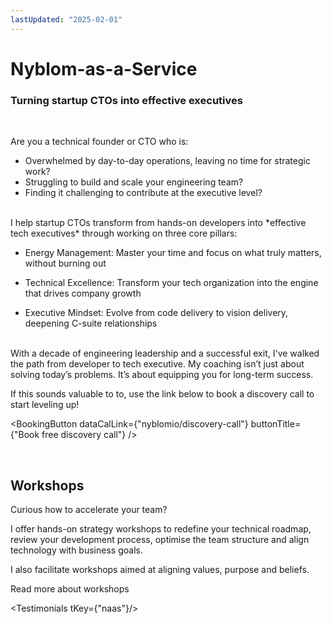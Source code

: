 ```yaml
---
lastUpdated: "2025-02-01"
---
```


# Nyblom-as-a-Service

### Turning startup CTOs into effective executives

<br />

Are you a technical founder or CTO who is:

* Overwhelmed by day-to-day operations, leaving no time for strategic work?
* Struggling to build and scale your engineering team?
* Finding it challenging to contribute at the executive level?
<br />
 I help startup CTOs transform from hands-on developers into *effective tech executives* through working on three core pillars:

* Energy Management: Master your time and focus on what truly matters, without burning out

* Technical Excellence: Transform your tech organization into the engine that drives company growth 

* Executive Mindset: Evolve from code delivery to vision delivery, deepening C-suite relationships

<br />
With a decade of engineering leadership and a successful exit, I've walked the path from developer to tech executive. My coaching isn’t just about solving today’s problems. It’s about equipping you for long-term success.

 If this sounds valuable to to, use the link below to book a discovery call to start leveling up!

<BookingButton dataCalLink={"nyblomio/discovery-call"} buttonTitle={"Book free discovery call"} />

<br/>

## Workshops

Curious how to accelerate your team?

I offer hands-on strategy workshops to redefine your technical roadmap, review your development process, optimise the team structure and align technology with business goals.

I also facilitate workshops aimed at aligning values, purpose and beliefs.

<Link href={"/nyblom-as-a-service/workshop"}>Read more about workshops</Link>

<br/>

<Testimonials tKey={"naas"}/>
